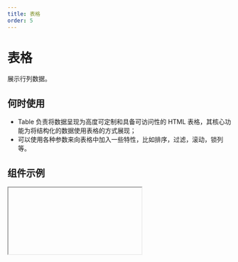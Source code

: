 ```yaml
---
title: 表格
order: 5
---
```


# 表格

展示行列数据。

## 何时使用

- Table 负责将数据呈现为高度可定制和具备可访问性的 HTML 表格，其核心功能为将结构化的数据使用表格的方式展现；
- 可以使用各种参数来向表格中加入一些特性，比如排序，过滤，滚动，锁列等。

## 组件示例


<Iframe url="https://www.aliwork.com/developer/table-pc-v2?isRenderNav=false" />

## 组件属性


<AttrTable
  dataSource={[
  {
    attr: '数据列',
    code: 'columns',
    type: 'Array',
    demo: '[{dataKey:"name",dataType: "text",title: "姓名",width: 100}]',
    dafault: '',
    desc: '可绑定数据源',
  },
  {
    attr: '数据源',
    code: 'data',
    type: 'Object',
    demo: '',
    dafault: '',
    desc: '可绑定数据源',
  },
  {
    attr: '数据主键',
    code: 'primaryKey',
    type: 'String',
    demo: 'id',
    dafault: '',
    desc: '数据主键用于区分数据中不同的行，不同的行主键值不可重复，一般采用数据库自增ID字段',
  },
  {
    attr: '加载状态',
    code: 'loading',
    type: 'Boolean',
    demo: '',
    dafault: '',
    desc: '请通过绑定变量的方式使用',
  },
  {
    attr: '操作列标题',
    code: 'actionTitle',
    type: 'String',
    demo: '"标题"',
    dafault: '',
    desc: '',
  },
  {
    attr: '操作列宽度',
    code: 'actionWidth',
    type: 'Number',
    demo: '10',
    dafault: '',
    desc: '',
  },
  {
    attr: '操作列按钮类型',
    code: 'actionType',
    type: 'String',
    demo: '"button"',
    dafault: '',
    desc: '"可选值："link","button""',
  },
  {
    attr: '操作列列固定',
    code: 'actionFixed',
    type: 'String',
    demo: '"none"',
    dafault: '',
    desc: '可选值："none","left","rught"',
  },
  {
    attr: '操作列是否隐藏',
    code: 'actionHidden',
    type: 'Boolean',
    demo: 'true',
    dafault: '',
    desc: '可选值：true,false',
  },
  {
    attr: '操作列最大展示数量',
    code: 'maxWebShownActionCount',
    type: 'Number',
    demo: '2',
    dafault: '',
    desc: '',
  },
  {
    attr: '顶部操作显示操作条',
    code: 'showActionBar',
    type: 'Boolean',
    demo: 'true',
    dafault: '',
    desc: '可选值：true,false',
  },
  {
    attr: '顶部操作操作条',
    code: 'actionBar',
    type: '',
    demo: '',
    dafault: '',
    desc: '添加操作',
  },
  {
    attr: '顶部操作显示外链条',
    code: 'showLinkBar',
    type: 'Boolean',
    demo: 'true',
    dafault: '',
    desc: '可选值：true,false',
  },
  {
    attr: '顶部操作外链操作条',
    code: 'linkBar',
    type: '',
    demo: '',
    dafault: '',
    desc: '添加操作',
  },
  {
    attr: '顶部操作显示搜索条',
    code: 'showSearch',
    type: 'Boolean',
    demo: 'true',
    dafault: '',
    desc: '可选值：true,false',
  },
  {
    attr: '顶部操作显示列筛选器',
    code: 'showCustomCoulmn',
    type: 'Boolean',
    demo: 'true',
    dafault: '',
    desc: '可选值：true,false',
  },
  {
    attr: '顶部操作是否显示自定义区域',
    code: 'showCustomBarItem',
    type: 'Boolean',
    demo: 'true',
    dafault: '',
    desc: '可选值：true,false',
  },
  {
    attr: '顶部操作自定义区域渲染',
    code: 'customBarItem',
    type: 'Function',
    demo: 'export function customBarItem() {}',
    dafault: '',
    desc: '',
  },
  {
    attr: '风格和样式主题',
    code: 'theme',
    type: 'String',
    demo: '"zebra"',
    dafault: '',
    desc: '可选值："zebra","split","border"',
  },
  {
    attr: '风格和样式显示表头',
    code: 'hasHeader',
    type: 'Boolean',
    demo: 'true',
    dafault: '',
    desc: '可选值：true,false',
  },
  {
    attr: '风格和样式表头是否固定',
    code: 'fixedHeader',
    type: 'Boolean',
    demo: 'true',
    dafault: '',
    desc: '可选值：true,false',
  },
  {
    attr: '风格和样式表头是否sticky',
    code: 'stickyHeader',
    type: 'Boolean',
    demo: 'true',
    dafault: '',
    desc: '可选值：true,false',
  },
  {
    attr: '风格和样式虚拟滚动',
    code: 'useVirtual',
    type: 'Boolean',
    demo: 'true',
    dafault: '',
    desc: '可选值：true,false',
  },
  {
    attr: '风格和样式自定义loading组件',
    code: 'setLoadingComponent',
    type: 'Boolean',
    demo: 'true',
    dafault: '',
    desc: '可选值：true,false',
  },
  {
    attr: '风格和样式单元格分割合并',
    code: 'cellProps',
    type: 'Function',
    demo: '',
    dafault: '',
    desc: '',
  },
  {
    attr: '风格和样式单元格行属性配置',
    code: 'rowProps',
    type: 'Function',
    demo: '',
    dafault: '',
    desc: '',
  },
  {
    attr: '风格和样式自定义空数据渲染',
    code: 'setEmptyContent',
    type: 'Boolean',
    demo: 'true',
    dafault: '',
    desc: '可选值：true,false',
  },
  {
    attr: '风格和样式空数据渲染',
    code: 'emptyContent',
    type: 'Function',
    demo: '',
    dafault: '',
    desc: '',
  },
  {
    attr: '行选择器是否显示',
    code: 'showRowSelector',
    type: 'Boolean',
    demo: 'trun',
    dafault: '',
    desc: '可选值：true,false',
  },
  {
    attr: '分页设置使用分页',
    code: 'isPagination',
    type: 'Boolean',
    demo: 'trun',
    dafault: '',
    desc: '可选值：true,false',
  },
  {
    attr: '分页设置分页位置',
    code: 'paginationPosition',
    type: 'String',
    demo: '"left"',
    dafault: '',
    desc: '可选值："left","right"',
  },
  {
    attr: '分页设置分页尺寸',
    code: 'size',
    type: 'String',
    demo: '"small"',
    dafault: '',
    desc: '可选值："small","medium""large"',
  },
  {
    attr: '分页设置分页类型',
    code: 'type',
    type: 'String',
    demo: '"normal"',
    dafault: '',
    desc: '可选值："normal","simple","mini"',
  },
  {
    attr: '分页设置前进后退按钮样式',
    code: '',
    type: '',
    demo: '',
    dafault: '',
    desc: '可选值：文字,箭头,前进箭头后退文字,五边框箭头',
  },
  {
    attr: '分页设置每页显示选择器类型',
    code: 'pageSizeSlector',
    type: 'String',
    demo: '"false"',
    dafault: '',
    desc: '可选值："false","filter","dropdown"',
  },
  {
    attr: '分页设置每页显示选择器可选值',
    code: 'pageSizeList',
    type: 'Array',
    demo: '[5,10,20]',
    dafault: '',
    desc: '',
  },
  {
    attr: '分页设置pageSize',
    code: 'pageSize',
    type: 'number',
    demo: '10',
    dafault: '',
    desc: '',
  },
  {
    attr: '分页设置每页显示选择器在组件中的位置',
    code: 'pageSizePosition',
    type: 'String',
    demo: '"start"',
    dafault: '',
    desc: '可选值："start","end"',
  },
  {
    attr: '分页设置页码显示数量',
    code: 'pageShowCount',
    type: 'Number',
    demo: '10',
    dafault: '',
    desc: '',
  },
  {
    attr: '分页设置当分页数为1时，是否隐藏分页器',
    code: 'hideOnlyOnePage',
    type: 'Boolean',
    demo: 'true',
    dafault: '',
    desc: '可选值：true,false',
  },
  {
    attr: '分页设置是否显示顶部的迷你分页',
    code: 'showMiniPager',
    type: 'Boolean',
    demo: 'true',
    dafault: '',
    desc: '可选值：true,false',
  },
  {
    attr: '可折叠/树形表格启用折叠',
    code: 'isExpand',
    type: '',
    demo: '',
    dafault: '',
    desc: '可选值：启用，禁用',
  },
  {
    attr: '可折叠/树形表格启用树形',
    code: 'isTree',
    type: '',
    demo: '',
    dafault: '',
    desc: '可选值：启用，禁用',
  },
  {
    attr: '移动端特有配置展示风格',
    code: 'mobileMode',
    type: '',
    demo: '',
    dafault: '',
    desc: '可选值：默认，卡片',
  },
  {
    attr: '移动端特有配置展开方式',
    code: 'mobileExpanViewMode',
    type: '',
    demo: '',
    dafault: '',
    desc: '可选值：原地展开，详情视图',
  },
  {
    attr: '移动端特有配置默认外边距',
    code: 'mobileMargin',
    type: 'Number',
    demo: '5',
    dafault: '',
    desc: '',
  },
  {
    attr: '高级隐藏边距',
    code: 'noPadding',
    type: 'Boolean',
    demo: 'true',
    dafault: '',
    desc: '可选值：true，false',
  },
  {
    attr: '高级列固定优化',
    code: 'useStickyLock',
    type: 'Boolean',
    demo: 'true',
    dafault: '',
    desc: '可选值：true，false',
  },
  {
    attr: '高级动作设置',
    code: 'events',
    type: 'Function',
    demo: '',
    dafault: '',
    desc: '可以设置数据变化时触发的动作,例如"分页、搜索、排序时触发"等',
  },
  {
    attr: '高级列是否循环渲染',
    code: '___condition___',
    type: 'Boolean',
    demo: 'true',
    dafault: '',
    desc: '可选值：true，false',
  },
  {
    attr: '高级循环循环数据',
    code: '___loop___',
    type: 'Array',
    demo: '',
    dafault: '',
    desc: '',
  },
]}
/>
